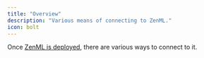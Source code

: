 ```yaml
---
title: "Overview"
description: "Various means of connecting to ZenML."
icon: bolt
---
```


Once [ZenML is deployed](v/0.66.0/user-guide/guides/production-guide/deploying-zenml), there are various ways to connect to it.
